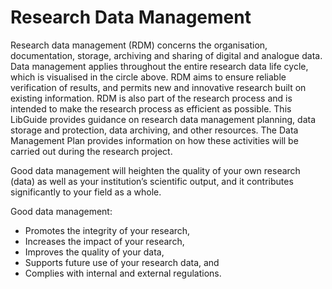 # Research Data Management

Research data management (RDM) concerns the organisation, documentation, storage, archiving and sharing of digital and analogue data. Data management applies throughout the entire research data life cycle, which is visualised in the circle above. RDM aims to ensure reliable verification of results, and permits new and innovative research built on existing information. RDM is also part of the research process and is intended to make the research process as efficient as possible. This LibGuide provides guidance on research data management planning, data storage and protection, data archiving, and other resources. The Data Management Plan provides information on how these activities will be carried out during the research project.

Good data management will heighten the quality of your own research (data) as well as your institution’s scientific output, and it contributes significantly to your field as a whole.

Good data management:

* Promotes the integrity of your research,
* Increases the impact of your research,
* Improves the quality of your data,
* Supports future use of your research data, and
* Complies with internal and external regulations.
